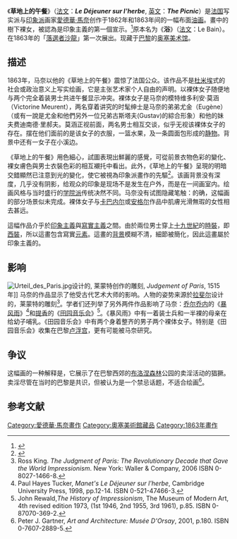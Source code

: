 {{Painting| image_file=Édouard Manet - Le Déjeuner sur l'herbe.jpg
| title    = 草地上的午餐
| other_language_1 = 法文
| other_title_1    = Le Déjeuner sur l’herbe
| artist   = [[愛德華·馬奈|愛德華·馬奈]]
| year     = 1862年 － 1863年
| type     = [[布面油画|布面油画]]

| height_metric=208
| width_metric=264.5
| height_imperial=81.9
| width_imperial=104.1
| metric_unit=cm
| imperial_unit=in
| city     = [[巴黎|巴黎]]
| museum   = [[奥塞美术馆|奥塞美术馆]]
}}
《'''草地上的午餐'''》（[[法文|法文]]：'''''Le Déjeuner sur l'herbe''''', [[英文|英文]]：'''''The Picnic'''''）是[[法国|法国]]写实派与[[印象派|印象派]]画家[[愛德華·馬奈|愛德華·馬奈]]创作于1862年和1863年间的一幅布面[[油画|油画]]。畫中的樹下裸女，被認為是印象主義的第一個宣示。<ref>{{Cite book |last=Cachin |first=Françoise |others=李瑞媛/譯 |date=2001年7月16日 |title=《馬內：「我畫我看到的！」》 |series=[[發現之旅叢書|發現之旅]] |volume=[[發現之旅叢書書目列表|53]] |url=https://www.goodreads.com/book/show/35100652 |location=臺北 |publisher=[[時報文化|時報文化]] |pages=第51頁 |chapter=第三章：聲名大噪的落選畫—西班牙風格 |language=zh-TW |isbn=978-957-13-3426-4 |access-date=2018年10月18日 |archive-date=2018年10月18日 |archive-url=https://web.archive.org/web/20181018201818/https://www.goodreads.com/book/show/35100652 |dead-url=no }}</ref>原本名为《'''浴'''》（[[法文|法文]]：Le Bain）。在1863年的「[[落選者沙龍|落選者沙龍]]」第一次展出。现藏于[[巴黎|巴黎]]的[[奥塞美术馆|奥塞美术馆]]。

== 描述 ==
1863年，马奈以他的《草地上的午餐》震惊了法国公众。该作品不是[[杜米埃|杜米埃]]式的社会或政治意义上写实绘画，它是主张艺术家个人自由的声明。以裸体女子随便地与两个完全着装男士共进午餐显示冲突。裸体女子是马奈的模特维多利安·莫涵（Victorine Meurent），两名穿着讲究的时髦绅士是马奈的弟弟尤金（Eugène）（或有一說是尤金和他們另外一位兄弟古斯塔夫(Gustav)的綜合形象）和他的妹夫费迪南德·里郝夫。莫涵正视前面，两名男士相互交谈，似乎无视该裸体女子的存在。摆在他们面前的是该女子的衣服，一篮水果，及一条圆面包形成的[[静物|静物]]。背景中还有一女子在小溪边。

《草地上的午餐》用色細心，試圖表現出鮮麗的感覺，可從前景衣物色彩的變化、裸女膚色與男士衣裝色彩的相互襯托中看出。此外，《草地上的午餐》呈現的明暗交錯顯然已注意到光的變化，使它被視為印象派畫作的先驅<ref>{{cite web |url=http://art-record.com.tw/art_appreciate/impressionism/impressionism_p1.htm |language=zh-tw |title=印象派繪畫的源起 |publisher=藝術誌 |accessdate=2010-11-12 |deadurl=yes |archiveurl=https://web.archive.org/web/20090414061709/http://art-record.com.tw/art_appreciate/impressionism/impressionism_p1.htm |archivedate=2009-04-14 }}</ref>。该画背景没有深度，几乎没有阴影，给观众的印象是现场不是发生在户外，而是在一间画室内。绘画风格与当时盛行的[[学院艺术|学院派]]传统决然不同。马奈没有试图隐藏笔触：的确，这幅画的部分场景似未完成。裸体女子与[[卡巴内尔|卡巴内尔]]或[[安格尔|安格尔]]作品中肌膚光滑無瑕的女性相去甚远。

這幅作品介乎於[[印象主義|印象主義]]與[[寫實主義|寫實主義]]之間。由於兩位男士穿上[[十九世紀|十九世紀]]的[[時裝|時裝]]，即[[西裝|西裝]]，所以這畫包含寫實[[元素|元素]]。這畫的[[背景|背景]]模糊不清，細節被簡化，因此這畫屬於印象主義的。

== 影响 ==
[[File:Urteil_des_Paris.jpg|thumbnail]]设计的, 莱蒙特创作的雕刻, ''Judgement of Paris'',  1515年]]
马奈的作品显示了他受古代艺术大师的影响。人物的姿势来源於[[拉斐尔|拉斐尔]]设计的，莱蒙特的雕刻<ref name="King">Ross King. ''The Judgment of Paris: The Revolutionary Decade that Gave the World Impressionism''. New York: Waller & Company, 2006 ISBN 0-8027-1466-8.</ref>。学者们还列举了另外两件作品影响了马奈：[[乔尔乔内|乔尔乔内]]的《[[暴风雨_(绘画)|暴风雨]]》<ref>Paul Hayes Tucker, ''Manet's Le Déjeuner sur l'herbe'', Cambridge University Press, 1998, pp.12-14. ISBN 0-521-47466-3.</ref>和[[提香|提香]]的《[[田园音乐会|田园音乐会]]》<ref>John Rewald,''The History of Impressionism'', The Museum of Modern Art, 4th revised edition 1973, (1st 1946, 2nd 1955, 3rd 1961), p.85. ISBN 0-87070-369-2.</ref>。《暴风雨》中有一着装士兵和一半裸的母亲在给幼子哺乳。《田园音乐会》中有两个身着整齐的男子两个裸体女子。特别是《田园音乐会》收集在巴黎[[卢浮宫|卢浮宫]]，更有可能被马奈研究。

== 争议 ==
这幅画的一种解释是，它展示了在巴黎西郊的[[布洛涅森林|布洛涅森林]]公园的卖淫活动的猖獗。卖淫尽管在当时的巴黎是共识，但被认为是一个禁忌话题，不适合绘画<ref>Peter J. Gartner, ''Art and Architecture: Musée D'Orsay'', 2001, p.180. ISBN 0-7607-2889-5.</ref>。

== 参考文献 ==
<div class="references-small">
<references />
</div>

{{Authority control}}
[[Category:愛德華·馬奈畫作|Category:愛德華·馬奈畫作]]
[[Category:奧塞美術館藏品|Category:奧塞美術館藏品]]
[[Category:1863年畫作|Category:1863年畫作]]